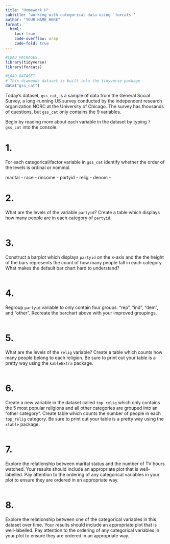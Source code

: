 ```yaml
---
title: "Homework H"
subtitle: 'working with categorical data using `forcats`'
author: "YOUR NAME HERE"
format:
  html:
    toc: true
    code-overflow: wrap
    code-fold: true
---
```


```r
#LOAD PACKAGES 
library(tidyverse)
library(forcats)

#LOAD DATASET
# This diamonds dataset is built into the tidyverse package
data("gss_cat")
```

Today's dataset, `gss_cat`, is a sample of data from the General Social Survey, a long-running US survey conducted by the independent research organization NORC at the University of Chicago. The survey has thousands of questions, but `gss_cat` only contains the 9 variables.   

Begin by reading more about each variable in the dataset by typing `?gss_cat` into the console. 

# 1.  
For each categorical/factor variable in `gss_cat` identify whether the order of the levels is ordinal or nominal. 

marital - 
race - 
rincome - 
partyid - 
relig - 
denom - 


# 2. 
What are the levels of the variable `partyid`? Create a table which displays how many people are in each category of `partyid`. 

```r

```

# 3. 
Construct a barplot which displays `partyid` on the x-axis and the the height of the bars represents the count of how many people fall in each category. What makes the default bar chart hard to understand? 

```r

```

# 4.
Regroup `partyid` variable to only contain four groups: "rep", "ind", "dem", and "other". Recreate the barchart above with your improved groupings. 

```r

```

# 5.
What are the levels of the `relig` variable? Create a table which counts how many people belong to each religion. Be sure to print out your table is a pretty way using the `kableExtra` package. 

```r

```

# 6. 
Create a new variable in the dataset called `top_relig` which only contains the 5 most popular religions and all other categories are grouped into an "other category". Create table which counts the number of people in each `top_relig` category. Be sure to print out your table is a pretty way using the `xtable` package.  

```r

```

# 7. 
Explore the relationship between marital status and the number of TV hours watched. Your results should include an appropriate plot that is well-labelled. Pay attention to the ordering of any categorical variables in your plot to ensure they are ordered in an appropriate way. 

```r

```


# 8.
Explore the relationship between one of the categorical variables in this dataset over time. Your results should include an appropriate plot  that is well-labelled. Pay attention to the ordering of any categorical variables in your plot to ensure they are ordered in an appropriate way. 

```r

```


